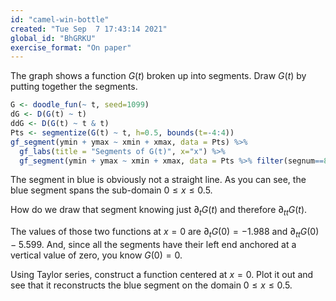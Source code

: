 ```yaml
---
id: "camel-win-bottle"
created: "Tue Sep  7 17:43:14 2021"
global_id: "BhGRKU"
exercise_format: "On paper"
---
```


The graph shows a function $G(t)$ broken up into segments. Draw $G(t)$ by putting together the segments.

```r
G <- doodle_fun(~ t, seed=1099)
dG <- D(G(t) ~ t)
ddG <- D(G(t) ~ t & t)
Pts <- segmentize(G(t) ~ t, h=0.5, bounds(t=-4:4))
gf_segment(ymin + ymax ~ xmin + xmax, data = Pts) %>%
  gf_labs(title = "Segments of G(t)", x="x") %>%
  gf_segment(ymin + ymax ~ xmin + xmax, data = Pts %>% filter(segnum==8), color="blue")
```
The segment in blue is obviously not a straight line. As you can see, the blue segment spans the sub-domain $0 \leq x \leq 0.5$.

How do we draw that segment knowing just $\partial_t G(t)$ and therefore $\partial_{tt} G(t)$. 

The values of those two functions at $x=0$ are $\partial_t G(0) = -1.988$ and $\partial_{tt} G(0) - 5.599$. And, since all the segments have their left end anchored at a vertical value of zero, you know $G(0) = 0$.

Using Taylor series, construct a function centered at $x=0$. Plot it out and see that it reconstructs the blue segment on the domain $0 \leq x \leq 0.5$. 
